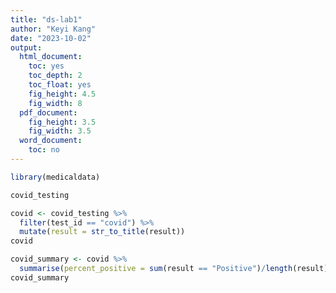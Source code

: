 ```yaml
---
title: "ds-lab1"
author: "Keyi Kang"
date: "2023-10-02"
output:
  html_document:
    toc: yes
    toc_depth: 2
    toc_float: yes
    fig_height: 4.5
    fig_width: 8
  pdf_document:
    fig_height: 3.5
    fig_width: 3.5
  word_document:
    toc: no
---
```

```r
library(medicaldata)
```

```r
covid_testing
```

```r
covid <- covid_testing %>% 
  filter(test_id == "covid") %>% 
  mutate(result = str_to_title(result))
covid
```


```r
covid_summary <- covid %>% 
  summarise(percent_positive = sum(result == "Positive")/length(result))
covid_summary
```

